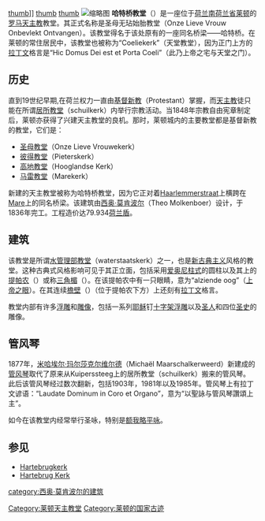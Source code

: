 {{Infobox church
| name                 = 哈特桥教堂<br>Hartebrugkerk
| fullname             = 圣母无玷始胎教堂
| image                = Hartebrugkerk Leiden.jpg
| imagesize            = 240px
| landscape            = 
| caption              = 
| location             = [[莱顿|莱顿]]
| country              = {{NET}}
| coordinates          = {{coord|52|9|38|N|4|29|27|E|region:Netherlands_type:landmark|display=inline,title}}
| denomination         = [[罗马天主教|罗马天主教]]
| tradition            = 
| membership           = 
| attendance           = 
| website              = [http://www.hartebrug.nl/ Hartebrugkerk]

| former name          = 
| bull date            = 
| founded date         = 
| founder              = 
| dedication           = 
| dedicated date       = 1836年
| consecrated date     = 
| cult                 = 
| relics               = 
| events               = 
| past bishop          = 
| people               = 

| status               = 
| functional status    = 
| heritage designation = 
| designated date      = 
| architect            = 
| architectural type   = 
| style                = 
| groundbreaking       = 
| completed date       = 
| construction cost    = 
| closed date          = 
| demolished date      = 

| capacity             = 
| length               = 
| width                = 
| width nave           = 
| height               = 
| diameter             = 
| other dimensions     = 
| floor count          = 
| floor area           = 
| dome quantity        = 
| dome height outer    = 
| dome height inner    = 
| dome dia outer       = 
| dome dia inner       = 
| spire quantity       = 
| spire height         = 
| materials            = 

| parish               = 
| deanery              = 
| archdeaconry         = 
| diocese              = 
| province             = 
| presbytery           = 
| synod                = 
| circuit              = 
| district             = 
| division             = 
| subdivision          = 

| archbishop           = 
| bishop               = 
| dean                 = 
| subdean              = 
| provost              = 
| provost-rector       = 
| viceprovost          = 
| canon                = 
| canonpastor          = 
| precentor            = 
| archdeacon           = 
| prebendary           = 
| rector               = 
| vicar                = 
| curate               = 
| priest               = 
| asstpriest           = 
| minister             = 
| assistant            = 
| honpriest            = 
| deacon               = 
| deaconness           = 
| seniorpastor         = 
| pastor               = 
| abbot                = 
| chaplain             = 
| reader               = 
| organistdom          = 
| director             = 
| organist             = 
| organscholar         = 
| chapterclerk         = 
| laychapter           = 
| warden               = 
| flowerguild          = 
| musicgroup           = 
| parishadmin          = 
| serversguild         = 
| logo                 = 
| logosize             = 
}}
[[image:Hartebrugkerk.jpg|thumb]]]]
[[image:Opdracht_kcv_038.jpg|thumb]]
[[image:relief_hartebrugkerk.jpg|thumb]]
[[File:ErfgoedLeiden_LEI001016844_Hartebrugkerk.jpg|缩略图]]
'''哈特桥教堂'''（{{lang-nl|Hartebrugkerk}}）是一座位于[[荷兰|荷兰]][[南荷兰省|南荷兰省]][[莱顿|莱顿]]的[[罗马天主教|罗马天主教]]教堂。其正式名称是圣母无玷始胎教堂（Onze Lieve Vrouw Onbevlekt Ontvangen）。该教堂得名于该处原有的一座同名桥梁——哈特桥。在莱顿的常住居民中，该教堂也被称为“Coeliekerk”（天堂教堂），因为正门上方的[[拉丁文|拉丁文]]格言是“Hic Domus Dei est et Porta Coeli”（此乃上帝之宅与天堂之门）。

==历史==
直到19世纪早期,在荷兰权力一直由[[基督新教|基督新教]]（Protestant）掌握，而[[天主教|天主教]]徒只能在所谓[[居所教堂|居所教堂]]（schuilkerk）内举行宗教活动。当1848年宗教自由宪章制定后，莱顿亦获得了兴建天主教堂的良机。那时，莱顿城内的主要教堂都是基督新教的教堂，它们是：

*[[圣母教堂_(莱顿)|圣母教堂]]（Onze Lieve Vrouwekerk）
*[[彼得教堂_(莱顿)|彼得教堂]]（Pieterskerk）
*[[高地教堂|高地教堂]]（Hooglandse Kerk）
*[[马雷教堂|马雷教堂]]（Marekerk）

新建的天主教堂被称为哈特桥教堂，因为它正对着[[哈勒默街_(莱顿)|Haarlemmerstraat]]上横跨在[[马雷_(水道)|Mare]]上的同名桥梁。该建筑由[[西奥·莫肯波尔_(1796年)|西奥·莫肯波尔]]（Theo Molkenboer）设计，于1836年完工。工程造价达79.934[[荷兰盾|荷兰盾]]。

==建筑==
该教堂是所谓[[水管理部教堂|水管理部教堂]]（waterstaatskerk）之一，也是[[新古典主义|新古典主义]]风格的教堂。这种古典式风格影响可见于其正立面，包括采用[[爱奥尼柱式|爱奥尼柱式]]的圆柱以及其上的[[提帕农|提帕农]]（{{lang-nl|tympanon}}）或称[[三角楣|三角楣]]（{{lang-nl|fronton}}）。在该提帕农中有一只眼睛，意为“alziende oog”（[[上帝之眼|上帝之眼]]）。在其连续[[檐壁|檐壁]]（{{lang-nl|fries}}）（位于提帕农下方）上还刻有[[拉丁文|拉丁文]]格言。

教堂内部有许多[[浮雕|浮雕]]和[[雕像|雕像]]，包括一系列[[耶稣|耶稣]]钉[[十字架|十字架]][[浮雕|浮雕]]以及[[基督教聖人|圣人]]和四位[[圣史|圣史]]的雕像。

==管风琴==
1877年，[[米哈埃尔·玛尔莎克尔维尔德|米哈埃尔·玛尔莎克尔维尔德]]（Michaël Maarschalkerweerd）新建成的[[管风琴|管风琴]]取代了原来从Kuiperssteeg上的居所教堂（schuilkerk）搬来的管风琴。此后该管风琴经过数次翻新，包括1903年，1981年以及1985年。管风琴上有拉丁文谚语：“Laudate Dominum in Coro et Organo”，意为“以聖詠与管风琴讚頌上主”。

如今在该教堂内经常举行圣咏，特别是[[额我略平咏|额我略平咏]]。

==参见==
* [https://web.archive.org/web/20080624114401/http://www.hartebrug.nl/ Hartebrugkerk]
* [https://web.archive.org/web/20040714110052/http://www.leidenchurches.org/HBK/index.cfm Hartebrug Kerk]
{{commonscat|Hartebrugkerk}}

[[Category:莱顿天主教堂|Category:莱顿天主教堂]]
[[Category:莱顿的国家古迹|Category:莱顿的国家古迹]]
[[category:西奥·莫肯波尔的建筑|category:西奥·莫肯波尔的建筑]]
